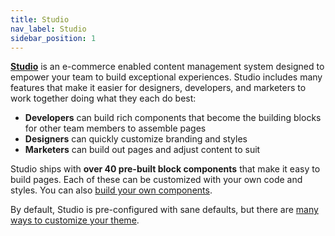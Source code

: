 ```yaml
---
title: Studio
nav_label: Studio
sidebar_position: 1
---
```


[**Studio**](https://www.elasticpath.com/products/studio) is an e-commerce enabled content management system designed to empower your team to build exceptional experiences. Studio includes many features that make it easier for designers, developers, and marketers to work together doing what they each do best:

* **Developers** can build rich components that become the building blocks for other team members to assemble pages
* **Designers** can quickly customize branding and styles
* **Marketers** can build out pages and adjust content to suit

Studio ships with **over 40 pre-built block components** that make it easy to build pages. Each of these can be customized with your own code and styles. You can also [build your own components](/docs/studio/developers/components/section).

By default, Studio is pre-configured with sane defaults, but there are [many ways to customize your theme](/docs/studio/developers/custom-themes).
